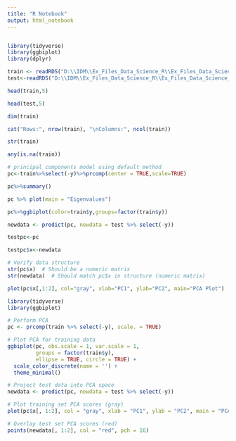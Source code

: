 ---
title: "R Notebook"
output: html_notebook
---

```{r}


```

```{r}
library(tidyverse)
library(ggbiplot)
library(dplyr)

```


```{r}

train <- readRDS("D:\\IDM\\Ex_Files_Data_Science_R\\Ex_Files_Data_Science_R\\Exercise Files\\data\\optdigits_trn.rds")
test<-readRDS("D:\\IDM\\Ex_Files_Data_Science_R\\Ex_Files_Data_Science_R\\Exercise Files\\data\\optdigits_tst.rds")
```


```{r}
head(train,5)
```


```{r}
head(test,5)
```


```{r}
dim(train)

```


```{r}
cat("Rows:", nrow(train), "\nColumns:", ncol(train))
```




```{r}
str(train)
```


```{r}
any(is.na(train))
```


```{r}
# principal components model using default method
pc<-train%>%select(-y)%>%prcomp(center = TRUE,scale=TRUE)
```


```{r}
pc%>%summary()
```


```{r}
pc %>% plot(main = "Eigenvalues")
```


```{r}
pc%>%ggbiplot(color=train$y,groups=factor(train$y))
```


```{r}
newdata <- predict(pc, newdata = test %>% select(-y)) 
```


```{r}
testpc<-pc
```


```{r}
testpc$x<-newdata
```


```{r}

# Verify data structure
str(pc$x)  # Should be a numeric matrix
str(newdata)  # Should match pc$x in structure (numeric matrix)
```


```{r}
plot(pc$x[,1:2], col="gray", xlab="PC1", ylab="PC2", main="PCA Plot")
```
```{r}
library(tidyverse)
library(ggbiplot)

# Perform PCA
pc <- prcomp(train %>% select(-y), scale. = TRUE)

# Plot PCA for training data
ggbiplot(pc, obs.scale = 1, var.scale = 1,
         groups = factor(train$y),
         ellipse = TRUE, circle = TRUE) +
  scale_color_discrete(name = '') +
  theme_minimal()


```


```{r}
# Project test data into PCA space
newdata <- predict(pc, newdata = test %>% select(-y))

```

```{r}
# Plot training set PCA scores (gray)
plot(pc$x[, 1:2], col = "gray", xlab = "PC1", ylab = "PC2", main = "PCA Plot")

# Overlay test set PCA scores (red)
points(newdata[, 1:2], col = "red", pch = 16)

```